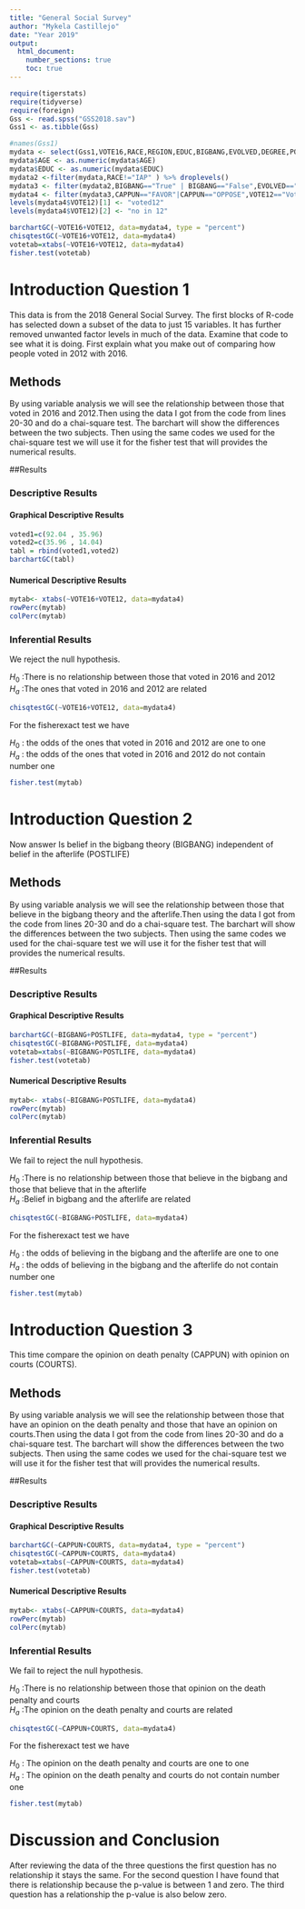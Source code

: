 ---
title: "General Social Survey"
author: "Mykela Castillejo"
date: "Year 2019"
output: 
  html_document:
    number_sections: true
    toc: true
---


```{r include=FALSE,echo=FALSE}
require(tigerstats)
require(tidyverse)
require(foreign)
Gss <- read.spss("GSS2018.sav")
Gss1 <- as.tibble(Gss)
```

```{r include=FALSE,echo=FALSE}
#names(Gss1)
mydata <- select(Gss1,VOTE16,RACE,REGION,EDUC,BIGBANG,EVOLVED,DEGREE,POSTLIFE,AGE,OWNGUN,CAPPUN,COURTS,POLVIEWS,VOTE12,GOD)
mydata$AGE <- as.numeric(mydata$AGE)
mydata$EDUC <- as.numeric(mydata$EDUC)
mydata2 <-filter(mydata,RACE!="IAP" ) %>% droplevels()
mydata3 <- filter(mydata2,BIGBANG=="True" | BIGBANG=="False",EVOLVED=="True"|EVOLVED=="False",POSTLIFE=="YES"|POSTLIFE=="NO",OWNGUN=="YES"|OWNGUN=="NO",COURTS=="TOO HARSH"|COURTS=="NOT HARSH ENOUGH"|COURTS=="ABOUT RIGHT") %>% droplevels()
mydata4 <- filter(mydata3,CAPPUN=="FAVOR"|CAPPUN=="OPPOSE",VOTE12=="Voted"|VOTE12=="Did not vote",VOTE16=="Voted"|VOTE16=="Did not vote") %>% droplevels()
levels(mydata4$VOTE12)[1] <- "voted12"
levels(mydata4$VOTE12)[2] <- "no in 12"

```


```{r}
barchartGC(~VOTE16+VOTE12, data=mydata4, type = "percent") 
chisqtestGC(~VOTE16+VOTE12, data=mydata4)
votetab=xtabs(~VOTE16+VOTE12, data=mydata4)
fisher.test(votetab)
```

# Introduction Question 1

<!--In this section you explain what you are trying to show.  Where did the data come from?  What is the research or other question you are trying to answer?!-->

This data is from the 2018 General Social Survey. The first blocks of R-code has selected down a subset of the data to just 15 variables. It has further removed unwanted factor levels in much of the data. Examine that code to see what it is doing. First explain what you make out of comparing how people voted in 2012 with 2016.


## Methods

<!--Decide on your methods:  use "variable analysis" or other appropriate descriptors.  Make sure to choose at least one graphical method and at least one numerical method.!-->

By using variable analysis we will see the relationship between those that voted in 2016 and 2012.Then using the data I got from the code from lines 20-30 and do a chai-square test. The barchart will show the differences between the two subjects. Then using the same codes we used for the chai-square test we will use it for the fisher test that will provides the numerical results.

##Results

<!--Divide this section into two sub-sections:  One for your descriptive  results and one for your inferential results.!-->

### Descriptive Results

#### Graphical Descriptive Results

<!--Graphical results here.  Make sure to show your code.  Provide appropriate labels for axes, giving units if possible, and provide a good title for the graph, too.  Use the graphical results to describe the patterns if any that exist in the data as focused toward the research question!-->

```{r}
voted1=c(92.04 , 35.96)
voted2=c(35.96 , 14.04)
tabl = rbind(voted1,voted2)
barchartGC(tabl)
```


#### Numerical Descriptive Results

<!--Numerical results go here. Use the numerical results to describe the patterns if any that exist in the data as focused toward the research question!-->

```{r}
mytab<- xtabs(~VOTE16+VOTE12, data=mydata4)
rowPerc(mytab) 
colPerc(mytab)
```

### Inferential Results

<!--State hypothesis clearly.  Make sure your discussion of the inferential test covers all the aspects that the test output produces, such as test statistic, p-value etc.  Make a decision about the null hypothesis, explain the assumptions on which the selected test/procedure was based, and why the chosen procedure satisfys the assumptions and is appropriate to answer the research question!-->

We reject the null hypothesis.

$H_0$ :There is no relationship between those that voted in 2016 and 2012  
$H_a$ :The ones that voted in 2016 and 2012 are related

```{r}
chisqtestGC(~VOTE16+VOTE12, data=mydata4)

```

For the fisherexact test we have 

$H_0$ : the odds of the ones that voted in 2016 and 2012 are one to one       
$H_a$ : the odds of the ones that voted in 2016 and 2012 do not contain number one

```{r}
fisher.test(mytab)
```

# Introduction Question 2

<!--In this section you explain what you are trying to show.  Where did the data come from?  What is the research or other question you are trying to answer?!-->

Now answer Is belief in the bigbang theory (BIGBANG) independent of belief in the afterlife (POSTLIFE)

## Methods

<!--Decide on your methods:  use "variable analysis" or other appropriate descriptors.  Make sure to choose at least one graphical method and at least one numerical method.!-->

By using variable analysis we will see the relationship between those that believe in the bigbang theory and the afterlife.Then using the data I got from the code from lines 20-30 and do a chai-square test. The barchart will show the differences between the two subjects. Then using the same codes we used for the chai-square test we will use it for the fisher test that will provides the numerical results.


##Results

<!--Divide this section into two sub-sections:  One for your descriptive  results and one for your inferential results.!-->

### Descriptive Results

#### Graphical Descriptive Results

<!--Graphical results here.  Make sure to show your code.  Provide appropriate labels for axes, giving units if possible, and provide a good title for the graph, too.  Use the graphical results to describe the patterns if any that exist in the data as focused toward the research question!-->

```{r}
barchartGC(~BIGBANG+POSTLIFE, data=mydata4, type = "percent") 
chisqtestGC(~BIGBANG+POSTLIFE, data=mydata4)
votetab=xtabs(~BIGBANG+POSTLIFE, data=mydata4)
fisher.test(votetab)
```
#### Numerical Descriptive Results

<!--Numerical results go here. Use the numerical results to describe the patterns if any that exist in the data as focused toward the research question!-->


```{r}
mytab<- xtabs(~BIGBANG+POSTLIFE, data=mydata4)
rowPerc(mytab) 
colPerc(mytab)
```

### Inferential Results

<!--State hypothesis clearly.  Make sure your discussion of the inferential test covers all the aspects that the test output produces, such as test statistic, p-value etc.  Make a decision about the null hypothesis, explain the assumptions on which the selected test/procedure was based, and why the chosen procedure satisfys the assumptions and is appropriate to answer the research question!-->

We fail to reject the null hypothesis.

$H_0$ :There is no relationship between those that believe in the bigbang and those that believe that in the afterlife  
$H_a$ :Belief in bigbang and the afterlife are related

```{r}
chisqtestGC(~BIGBANG+POSTLIFE, data=mydata4)

```

For the fisherexact test we have 

$H_0$ : the odds of believing in the bigbang and the afterlife are one to one     
$H_a$ : the odds of believing in the bigbang and the afterlife do not contain number one

```{r}
fisher.test(mytab)
```

# Introduction Question 3

<!--In this section you explain what you are trying to show.  Where did the data come from?  What is the research or other question you are trying to answer?!-->

This time compare the opinion on death penalty (CAPPUN) with opinion on courts (COURTS).

## Methods

<!--Decide on your methods:  use "variable analysis" or other appropriate descriptors.  Make sure to choose at least one graphical method and at least one numerical method.!-->

By using variable analysis we will see the relationship between those that have an opinion on the death penalty and those that have an opinion on courts.Then using the data I got from the code from lines 20-30 and do a chai-square test. The barchart will show the differences between the two subjects. Then using the same codes we used for the chai-square test we will use it for the fisher test that will provides the numerical results.

##Results

<!--Divide this section into two sub-sections:  One for your descriptive  results and one for your inferential results.!-->

### Descriptive Results

#### Graphical Descriptive Results

<!--Graphical results here.  Make sure to show your code.  Provide appropriate labels for axes, giving units if possible, and provide a good title for the graph, too.  Use the graphical results to describe the patterns if any that exist in the data as focused toward the research question!-->

```{r}
barchartGC(~CAPPUN+COURTS, data=mydata4, type = "percent") 
chisqtestGC(~CAPPUN+COURTS, data=mydata4)
votetab=xtabs(~CAPPUN+COURTS, data=mydata4)
fisher.test(votetab)
```

#### Numerical Descriptive Results

<!--Numerical results go here. Use the numerical results to describe the patterns if any that exist in the data as focused toward the research question!-->


```{r}
mytab<- xtabs(~CAPPUN+COURTS, data=mydata4)
rowPerc(mytab) 
colPerc(mytab)
```


### Inferential Results

<!--State hypothesis clearly.  Make sure your discussion of the inferential test covers all the aspects that the test output produces, such as test statistic, p-value etc.  Make a decision about the null hypothesis, explain the assumptions on which the selected test/procedure was based, and why the chosen procedure satisfys the assumptions and is appropriate to answer the research question!-->

We fail to reject the null hypothesis.

$H_0$ :There is no relationship between those that opinion on the death penalty and courts    
$H_a$ :The opinion on the death penalty and courts are related

```{r}
chisqtestGC(~CAPPUN+COURTS, data=mydata4)

```

For the fisherexact test we have 

$H_0$ : The opinion on the death penalty and courts are one to one       
$H_a$ : The opinion on the death penalty and courts do not contain number one

```{r}
fisher.test(mytab)
```


# Discussion and Conclusion

<!--Discussion and conclusion here.  If you found a relationship be sure to consider whether the relationship occurs because one of the variavbles causes the other, or whether they perhasps are related for some other reason.  Watch the chapter 6 videos from the GeorgeTown videos collection.!-->

After reviewing the data of the three questions the first question has no relationship it stays the same. For the second question I have found that there is relationship because the p-value is between 1 and zero. The third question has a relationship the p-value is also below zero. 